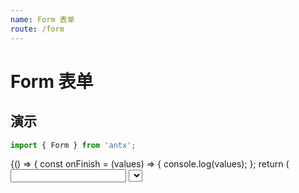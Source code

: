 ```yaml
---
name: Form 表单
route: /form
---
```



# Form 表单

## 演示

```js
import { Form } from 'antx';
```

<Playground>
  {() => {
    const onFinish = (values) => {
      console.log(values);
    };
    return (
      <Form data={{ name: 'Emily', sex: 2 }} onFinish={onFinish}>
        <Input
          label="用户名"
          name="name"
          rules={['required', 'string', 'max=10']}
          max={10}
          tip='full'
        />
        <Select
          label="性别"
          name="sex"
          rules={['required', 'number']}
          data={[
            { id: 1, type: '男' },
            { id: 2, type: '女' },
          ]}
          keys={['id', 'type']}
          tip='short'
          search
        />
        <Button label="" type="primary"  htmlType="submit">提交</Button>
      </Form>
    );
  }}
</Playground>

## API

<Props of={Form} isToggle />

其它 Props 与 [Ant Design Form](https://ant.design/components/form-cn/) 一致。

### config

用于统一设置 `placeholder` 信息与 `rules` 校验提示信息。

`config` 可选配置项：

| 参数     | 默认值                | 说明                                                                                                                     |
| -------- | --------------------- | ------------------------------------------------------------------------------------------------------------------------ |
| input    | '请输入'              | Input 的 `placeholder`（`tip` 为 `'short'` `'full'` 时有效，转义：`'short'` → `'请输入'`，`'full'` → `请输入用户名`）  |
| select   | '请选择'              | Select 的 `placeholder`（`tip` 为 `'short'` `'full'` 时有效，转义：`'short'` → `'请选择'`，`'full'` → `'请选择性别'`） |
| required | '{label}不得为空'     | `required` 校验提示，`{label}` 为 `label` 占位符，会被替换                                                             |
| type     | '{label}格式有误'     | 数据格式校验提示，`{label}` 为 `label` 占位符，会被替换                                                                |
| max      | '不得超过 {max} 个字' | `max` 校验提示，`{max}` 为数值占位符，会被替换                                                                         |
| min      | '不得少于 {min} 个字' | `min` 校验提示，`{min}` 为数值占位符，会被替换                                                                         |

** 设置方式 **

```jsx
const config = {
  input: 'Please input',
  select: 'Please select',
  required: 'Oops, {label} is needed',
  type: '{label} got a wrong type',
  max: 'Up to {max} words',
  min: 'At least {min} words',
};

<Form config={config} />;
```

** 与 Ant Design Form `validateMessages` 的区别 **

- `config` 占位符为 `{label}`，`validateMessages` 占位符为 `${name}`
- `config` 使用 `label` 字段，`validateMessages` 使用 `name` 字段。实际开发中，`label` 更为实用（尤其在中文世界），`name` 用于数据字段，一般情况下用户应无感知
- `config` 配置项更简单，可配置范围小，`validateMessages` 配置项更多，存在深一层配置对象
